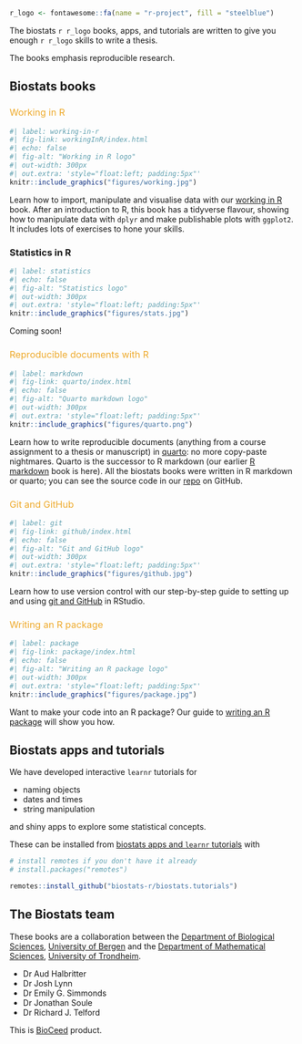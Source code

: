 ```r
r_logo <- fontawesome::fa(name = "r-project", fill = "steelblue")
```



The biostats `r r_logo` books, apps, and tutorials are written to give you enough `r r_logo` skills to write a thesis.

The books emphasis reproducible research.

## Biostats books

```{=html}
<style>
a.book:link { color:#eeaa2c; text-decoration:none; font-weight:normal; }
a.book:visited { color: #eeaa2c; text-decoration:none; font-weight:normal; }
a.book:hover { color: #eeaa2c; text-decoration:underline; font-weight:normal; }
a.book:active { color: #eeaa2c; text-decoration:none; font-weight:normal; }
</style>
```
### <a class = "book" href = "workingInR/index.html">Working in R</a> 

::: {layout="[[25,75]]"}
```r
#| label: working-in-r
#| fig-link: workingInR/index.html
#| echo: false
#| fig-alt: "Working in R logo"
#| out-width: 300px
#| out.extra: 'style="float:left; padding:5px"'
knitr::include_graphics("figures/working.jpg")
```

Learn how to import, manipulate and visualise data with our [working in R](workingInR/index.html) book.
After an introduction to R, this book has a tidyverse flavour, showing how to manipulate data with `dplyr` and make publishable plots with `ggplot2`.
It includes lots of exercises to hone your skills.
:::



### Statistics in R 

::: {layout="[[25,75]]"}
```r
#| label: statistics
#| echo: false
#| fig-alt: "Statistics logo"
#| out-width: 300px
#| out.extra: 'style="float:left; padding:5px"'
knitr::include_graphics("figures/stats.jpg")
```

Coming soon!
:::

### <a class = "book" href = "quarto/index.html">Reproducible documents with R</a> 

::: {layout="[[25,75]]"}
```r
#| label: markdown
#| fig-link: quarto/index.html
#| echo: false
#| fig-alt: "Quarto markdown logo"
#| out-width: 300px
#| out.extra: 'style="float:left; padding:5px"'
knitr::include_graphics("figures/quarto.png")
```

Learn how to write reproducible documents (anything from a course assignment to a thesis or manuscript) in [quarto](quarto/index.html): no more copy-paste nightmares.
Quarto is the successor to R markdown (our earlier [R markdown](rmarkdown/index.html) book is here).
All the biostats books were written in R markdown or quarto; you can see the source code in our [repo](https://github.com/biostats-r/biostats) on GitHub.
:::

### <a class = "book" href = "github/index.html">Git and GitHub</a> 

::: {layout="[[25,75]]"}
```r
#| label: git
#| fig-link: github/index.html
#| echo: false
#| fig-alt: "Git and GitHub logo"
#| out-width: 300px
#| out.extra: 'style="float:left; padding:5px"'
knitr::include_graphics("figures/github.jpg")
```

Learn how to use version control with our step-by-step guide to setting up and using [git and GitHub](github/index.html) in RStudio.
:::

### <a class = "book" href = "package/index.html">Writing an R package</a> 

::: {layout="[[25,75]]"}
```r
#| label: package
#| fig-link: package/index.html
#| echo: false
#| fig-alt: "Writing an R package logo"
#| out-width: 300px
#| out.extra: 'style="float:left; padding:5px"'
knitr::include_graphics("figures/package.jpg")
```

Want to make your code into an R package?
Our guide to [writing an R package](package/index.html) will show you how.
:::

## Biostats apps and tutorials

We have developed interactive `learnr` tutorials for

-   naming objects
-   dates and times
-   string manipulation

and shiny apps to explore some statistical concepts.

These can be installed from [biostats apps and `learnr` tutorials](https://github.com/biostats-r/biostats.tutorials) with

```r
# install remotes if you don't have it already
# install.packages("remotes")

remotes::install_github("biostats-r/biostats.tutorials")
```

## The Biostats team

These books are a collaboration between the [Department of Biological Sciences](https://www.uib.no/en/bio), [University of Bergen](https://www.uib.no/en) and the [Department of Mathematical Sciences](https://www.ntnu.edu/imf), [University of Trondheim](https://www.ntnu.edu/).

-   Dr Aud Halbritter
-   Dr Josh Lynn
-   Dr Emily G. Simmonds
-   Dr Jonathan Soule
-   Dr Richard J. Telford

This is [BioCeed](https://bioceed.w.uib.no/) product.
